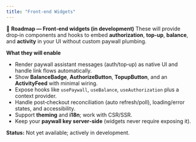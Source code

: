 ```yaml
---
title: "Front-end Widgets"
---
```


🚧 **Roadmap — Front‑end widgets (in development)**
These will provide drop‑in components and hooks to embed **authorization**, **top‑up**, **balance**, and **activity** in your UI without custom paywall plumbing.

**What they will enable**

- Render paywall assistant messages (auth/top‑up) as native UI and handle link flows automatically.
- Show **BalanceBadge**, **AuthorizeButton**, **TopupButton**, and an **ActivityFeed** with minimal wiring.
- Expose hooks like `usePaywall`, `useBalance`, `useAuthorization` plus a context provider.
- Handle post‑checkout reconciliation (auto refresh/poll), loading/error states, and accessibility.
- Support **theming** and **i18n**; work with CSR/SSR.
- Keep your **paywall key server‑side** (widgets never require exposing it).

**Status:** Not yet available; actively in development.
